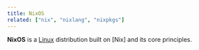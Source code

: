 ```yaml
---
title: NixOS
related: ["nix", "nixlang", "nixpkgs"]
---
```


**NixOS** is a [Linux] distribution built on [Nix] and its core principles.

[linux]: https://www.linux.org
